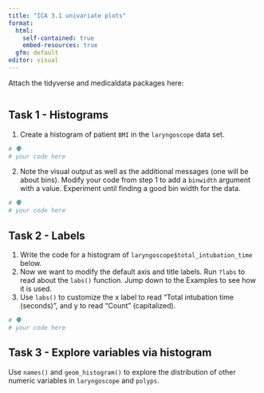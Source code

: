 ```yaml
---
title: "ICA 3.1 univariate plots"
format: 
  html:
    self-contained: true
    embed-resources: true
  gfm: default
editor: visual
---
```


Attach the tidyverse and medicaldata packages here:

```r

```

## Task 1 - Histograms

(1) Create a histogram of patient `BMI` in the `laryngoscope` data set.

```r
# 🗣
# your code here 
```

(2) Note the visual output as well as the additional messages (one will be about bins). Modify your code from step 1 to add a `binwidth` argument with a value. Experiment until finding a good bin width for the data.

```r
# 🗣
# your code here 
```

## Task 2 - Labels

(1) Write the code for a histogram of `laryngoscope$total_intubation_time` below.
(2) Now we want to modify the default axis and title labels. Run `?labs` to read about the `labs()` function. Jump down to the Examples to see how it is used.
(3) Use `labs()` to customize the x label to read "Total intubation time (seconds)", and y to read "Count" (capitalized).

```r
# 🗣
# your code here 

```

## Task 3 - Explore variables via histogram

Use `names()` and `geom_histogram()` to explore the distribution of other numeric variables in `laryngoscope` and `polyps`.

```r

```
